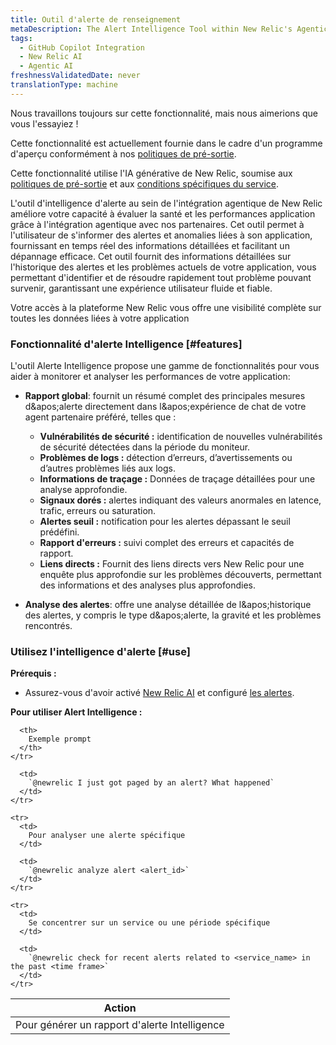```yaml
---
title: Outil d'alerte de renseignement
metaDescription: The Alert Intelligence Tool within New Relic's Agentic Integration enhances your ability to assess application health and performance through the agentic integration with our partners.
tags:
  - GitHub Copilot Integration
  - New Relic AI
  - Agentic AI
freshnessValidatedDate: never
translationType: machine
---
```


<Callout title="Aperçu">
  Nous travaillons toujours sur cette fonctionnalité, mais nous aimerions que vous l&apos;essayiez !

  Cette fonctionnalité est actuellement fournie dans le cadre d&apos;un programme d&apos;aperçu conformément à nos [politiques de pré-sortie](/docs/licenses/license-information/referenced-policies/new-relic-pre-release-policy).

  Cette fonctionnalité utilise l&apos;IA générative de New Relic, soumise aux [politiques de pré-sortie](/docs/licenses/license-information/referenced-policies/new-relic-pre-release-policy) et aux [conditions spécifiques du service](https://newrelic.com/termsandconditions/service-specific).
</Callout>

L&apos;outil d&apos;intelligence d&apos;alerte au sein de l&apos;intégration agentique de New Relic améliore votre capacité à évaluer la santé et les performances application grâce à l&apos;intégration agentique avec nos partenaires. Cet outil permet à l&apos;utilisateur de s&apos;informer des alertes et anomalies liées à son application, fournissant en temps réel des informations détaillées et facilitant un dépannage efficace. Cet outil fournit des informations détaillées sur l&apos;historique des alertes et les problèmes actuels de votre application, vous permettant d&apos;identifier et de résoudre rapidement tout problème pouvant survenir, garantissant une expérience utilisateur fluide et fiable.

Votre accès à la plateforme New Relic vous offre une visibilité complète sur toutes les données liées à votre application

### Fonctionnalité d&apos;alerte Intelligence [#features]

L&apos;outil Alerte Intelligence propose une gamme de fonctionnalités pour vous aider à monitorer et analyser les performances de votre application:

* **Rapport global**: fournit un résumé complet des principales mesures d&amp;apos;alerte directement dans l&amp;apos;expérience de chat de votre agent partenaire préféré, telles que :

  * **Vulnérabilités de sécurité :** identification de nouvelles vulnérabilités de sécurité détectées dans la période du moniteur.
  * **Problèmes de logs :** détection d’erreurs, d’avertissements ou d’autres problèmes liés aux logs.
  * **Informations de traçage :** Données de traçage détaillées pour une analyse approfondie.
  * **Signaux dorés :** alertes indiquant des valeurs anormales en latence, trafic, erreurs ou saturation.
  * **Alertes seuil :** notification pour les alertes dépassant le seuil prédéfini.
  * **Rapport d&apos;erreurs :** suivi complet des erreurs et capacités de rapport.
  * **Liens directs :** Fournit des liens directs vers New Relic pour une enquête plus approfondie sur les problèmes découverts, permettant des informations et des analyses plus approfondies.

* **Analyse des alertes**: offre une analyse détaillée de l&amp;apos;historique des alertes, y compris le type d&amp;apos;alerte, la gravité et les problèmes rencontrés.

### Utilisez l&apos;intelligence d&apos;alerte [#use]

**Prérequis :**

* Assurez-vous d&apos;avoir activé [New Relic AI](/docs/agentic-ai/new-relic-ai/#enable) et configuré [les alertes](/docs/alerts/overview/).

**Pour utiliser Alert Intelligence :**

<table>
  <thead>
    <tr>
      <th>
        Action
      </th>

      <th>
        Exemple prompt
      </th>
    </tr>
  </thead>

  <tbody>
    <tr>
      <td>
        Pour générer un rapport d&apos;alerte Intelligence
      </td>

      <td>
        `@newrelic I just got paged by an alert? What happened`
      </td>
    </tr>

    <tr>
      <td>
        Pour analyser une alerte spécifique
      </td>

      <td>
        `@newrelic analyze alert <alert_id>`
      </td>
    </tr>

    <tr>
      <td>
        Se concentrer sur un service ou une période spécifique
      </td>

      <td>
        `@newrelic check for recent alerts related to <service_name> in the past <time frame>`
      </td>
    </tr>
  </tbody>
</table>